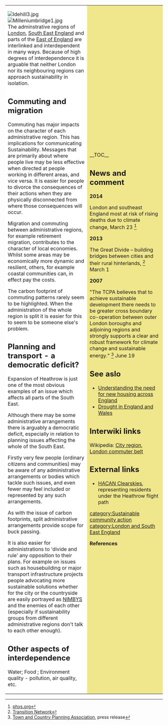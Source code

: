 {| cellpadding="8" cellspacing="0"
|- valign="top" 
| style="background:white" width="52%"|
[[File:Idehill3.jpg]]
[[File:Milleniumbridge1.jpg]]<br clear=left>
The adminstrative regions of [[London]], [[South East England]] and parts of the [[East of England]] are interlinked and interdependent in many ways. Because of high degrees of interdependence it is arguable that neither London nor its neighbouring regions can approach sustainability in isolation.

== Commuting and migration ==

Commuting has major impacts on the character of each administrative region. This has implications for communicating Sustainability. Messages that are primarily about where people live may be less effective when directed at people working in different areas, and vice versa. It is easier for people to divorce the consequences of their actions when they are physically disconnected from where those consequences will occur. 

Migration and commuting between administrative regions, for example retirement migration, contributes to the character of local economies. Whilst some areas may be economically more dynamic and resilient, others, for example coastal communities can, in effect pay the costs.

The carbon footprint of commuting patterns rarely seem to be highlighted. When the administration of the whole region is split it is easier for this to seem to be someone else's problem.

== Planning and transport - a democratic deficit? ==

Expansion of Heathrow is just one of the most obvious examples of an issue which affects all parts of the South East.

Although there may be some administrative arrangements there is arguably a democratic deficit, especially in relation to planning issues affecting the whole of the South East.

Firstly very few people (ordinary citizens and communities) may be aware of any administrative arrangements or bodies which tackle such issues, and even fewer may feel included or represented by any such arrangements.

As with the issue of carbon footprints, split administrative arrangements provide scope for buck passing.

It is also easier for administrations to 'divide and rule' any opposition to their plans. For example on issues such as housebuilding or major transport infrastructure projects people advocating more sustainable solutions whether for the city or the countryside are easily portrayed as [[wikipedia:NIMBY|NIMBYS]] and the enemies of each other (especially if sustainability groups from different administrative regions don't talk to each other enough).

== Other aspects of interdependence ==

Water; Food ; Environment quality - pollution, air quality, etc.

| style="background:khaki" |

__TOC__

== News and comment ==

'''2014''' 

London and southeast England most at risk of rising deaths due to climate change, March 23 <ref>[http://phys.org/news/2014-03-southeast-england-deaths-due-climate.html phys.org]</ref>

'''2013'''

The Great Divide – building bridges between cities and their rural hinterlands, <ref>[http://www.transitionnetwork.org/stories/guest-blogger/2013-03/great-divide-building-bridges-between-cities-and-their-rural-hinterlan Transition Network]</ref> March 1

'''2007'''

"The TCPA believes that to achieve sustainable development there needs to be greater cross boundary co-operation between outer London boroughs and adjoining regions and strongly supports a clear and robust framework for climate change and sustainable energy." <ref>[http://www.tcpa.org.uk/ Town and Country Planning Association], press release </ref> June 19

== See aslo ==
*[[Understanding the need for new housing across England]]
*[[Drought in England and Wales]]

== Interwiki links ==
Wikipedia: [[wikipedia:City region|City region]], [[wikipedia:London commuter belt|London commuter belt]]

== External links ==
 
*[http://www.hacan.org.uk/ HACAN Clearskies], representing residents under the Heathrow flight path


{{scaendmenu}}
[[category:Sustainable community action]]
[[category:London and South East England]]

'''References'''
{{Attrib sca ref|London and South East England}}
<references/>
|}